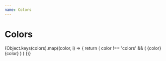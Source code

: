 ```yaml
---
name: Colors
---
```



# Colors

<Playground>
  <Boxer>
    {Object.keys(colors).map((color, i) => {
      return (
        color !== 'colors' && (
          <Box display="flex" justifyContent="center">
            <Box
              textAlign="center"
              width={100}
              p={1}
              m={1}
              backgroundColor="black"
            >
              <Typography key={`${color}-black`} color={color}>
                {color}
              </Typography>
            </Box>
            <Box
              textAlign="center"
              width={100}
              p={1}
              m={1}
              backgroundColor="white"
            >
              <Typography key={`${color}-white`} color={color}>
                {color}
              </Typography>
            </Box>
          </Box>
        )
      )
    })}
  </Boxer>
</Playground>
